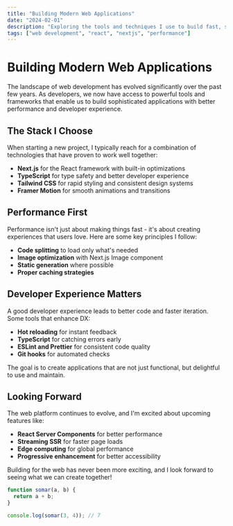 ```yaml
---
title: "Building Modern Web Applications"
date: "2024-02-01"
description: "Exploring the tools and techniques I use to build fast, scalable, and maintainable web applications in 2024."
tags: ["web development", "react", "nextjs", "performance"]
---
```


# Building Modern Web Applications

The landscape of web development has evolved significantly over the past few years. As developers, we now have access to powerful tools and frameworks that enable us to build sophisticated applications with better performance and developer experience.

## The Stack I Choose

When starting a new project, I typically reach for a combination of technologies that have proven to work well together:

- **Next.js** for the React framework with built-in optimizations
- **TypeScript** for type safety and better developer experience
- **Tailwind CSS** for rapid styling and consistent design systems
- **Framer Motion** for smooth animations and transitions

## Performance First

Performance isn't just about making things fast - it's about creating experiences that users love. Here are some key principles I follow:

- **Code splitting** to load only what's needed
- **Image optimization** with Next.js Image component
- **Static generation** where possible
- **Proper caching strategies**

## Developer Experience Matters

A good developer experience leads to better code and faster iteration. Some tools that enhance DX:

- **Hot reloading** for instant feedback
- **TypeScript** for catching errors early
- **ESLint and Prettier** for consistent code quality
- **Git hooks** for automated checks

The goal is to create applications that are not just functional, but delightful to use and maintain.

## Looking Forward

The web platform continues to evolve, and I'm excited about upcoming features like:

- **React Server Components** for better performance
- **Streaming SSR** for faster page loads
- **Edge computing** for global performance
- **Progressive enhancement** for better accessibility

Building for the web has never been more exciting, and I look forward to seeing what we can create together!


```javascript
function somar(a, b) {
  return a + b;
}

console.log(somar(3, 4)); // 7
